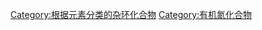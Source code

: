 {{Commonscat|Nitrogen heterocycles}}

[[Category:根据元素分类的杂环化合物|Category:根据元素分类的杂环化合物]]
[[Category:有机氮化合物|Category:有机氮化合物]]